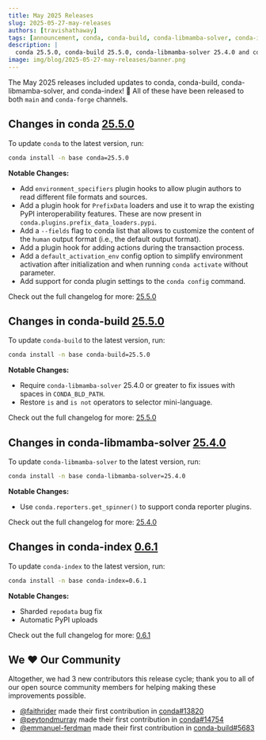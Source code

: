 ```yaml
---
title: May 2025 Releases
slug: 2025-05-27-may-releases
authors: [travishathaway]
tags: [announcement, conda, conda-build, conda-libmamba-solver, conda-index]
description: |
  conda 25.5.0, conda-build 25.5.0, conda-libmamba-solver 25.4.0 and conda-index 0.6.1 have been released! 🎉
image: img/blog/2025-05-27-may-releases/banner.png
---
```


The May 2025 releases included updates to conda, conda-build, conda-libmamba-solver, and conda-index! 🎉 All of these have been released to both `main` and `conda-forge` channels.

<!-- truncate -->

## Changes in conda [25.5.0](https://github.com/conda/conda/releases/tag/25.5.0)

To update `conda` to the latest version, run:

```bash
conda install -n base conda=25.5.0
```

**Notable Changes:**
- Add `environment_specifiers` plugin hooks to allow plugin authors to read different file formats and sources.
- Add a plugin hook for `PrefixData` loaders and use it to wrap the existing PyPI interoperability features. These are now present in `conda.plugins.prefix_data_loaders.pypi`.
- Add a `--fields` flag to conda list that allows to customize the content of the `human` output format (i.e., the default output format).
- Add a plugin hook for adding actions during the transaction process.
- Add a `default_activation_env` config option to simplify environment activation after initialization and when running `conda activate` without parameter.
- Add support for conda plugin settings to the `conda config` command.

Check out the full changelog for more: [25.5.0](https://github.com/conda/conda/releases/tag/25.5.0)

## Changes in conda-build [25.5.0](https://github.com/conda/conda-build/releases/tag/25.5.0)

To update `conda-build` to the latest version, run:

```bash
conda install -n base conda-build=25.5.0
```

**Notable Changes:**
- Require `conda-libmamba-solver` 25.4.0 or greater to fix issues with spaces in `CONDA_BLD_PATH`.
- Restore `is` and `is not` operators to selector mini-language.

Check out the full changelog for more: [25.5.0](https://github.com/conda/conda-build/releases/tag/25.5.0)

## Changes in conda-libmamba-solver [25.4.0](https://github.com/conda/conda-libmamba-solver/releases/tag/25.4.0)

To update `conda-libmamba-solver` to the latest version, run:

```bash
conda install -n base conda-libmamba-solver=25.4.0
```

**Notable Changes:**
- Use `conda.reporters.get_spinner()` to support conda reporter plugins.

Check out the full changelog for more: [25.4.0](https://github.com/conda/conda-libmamba-solver/releases/tag/25.4.0)

## Changes in conda-index [0.6.1](https://github.com/conda/conda-index/releases/tag/0.6.1)

To update `conda-index` to the latest version, run:

```bash
conda install -n base conda-index=0.6.1
```

**Notable Changes:**
- Sharded `repodata` bug fix
- Automatic PyPI uploads

Check out the full changelog for more: [0.6.1](https://github.com/conda/conda-index/releases/tag/0.6.1)

## We ❤️ Our Community

Altogether, we had 3 new contributors this release cycle; thank you to all of our open source community members for helping making these improvements possible.

- [@faithrider](https://github.com/faithrider) made their first contribution in [conda#13820](https://github.com/conda/conda/pull/13820)
- [@peytondmurray](https://github/com/peytondmurray) made their first contribution in [conda#14754](https://github.com/conda/conda/pull/14754)
- [@emmanuel-ferdman](https://github.com/emmanuel-ferdman) made their first contribution in [conda-build#5683](https://github.com/conda/conda-build/pull/5683)
